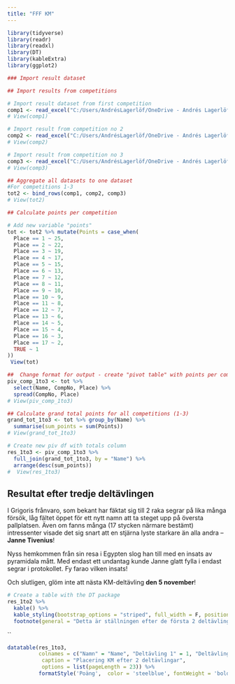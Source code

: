 ```yaml
---
title: "FFF KM"
---
```


```r
library(tidyverse)
library(readr)
library(readxl)
library(DT)
library(kableExtra)
library(ggplot2)
```



```r
### Import result dataset

## Import results from competitions

# Import result dataset from first competition
comp1 <- read_excel("C:/Users/AndrésLagerlöf/OneDrive - Andrés Lagerlöf Konsulttjänst AB/Övrigt/Fäktning/KM/KM_webb/fff_km/Result_no1.xlsx")
# View(comp1)

# Import result from competition no 2
comp2 <- read_excel("C:/Users/AndrésLagerlöf/OneDrive - Andrés Lagerlöf Konsulttjänst AB/Övrigt/Fäktning/KM/KM_webb/fff_km/Result_no2.xlsx")
# View(comp2)

# Import result from competition no 3
comp3 <- read_excel("C:/Users/AndrésLagerlöf/OneDrive - Andrés Lagerlöf Konsulttjänst AB/Övrigt/Fäktning/KM/KM_webb/fff_km/Result_no3.xlsx")
# View(comp3)

```


```r
## Aggregate all datasets to one dataset
#For competitions 1-3
tot2 <- bind_rows(comp1, comp2, comp3)
# View(tot2)

## Calculate points per competition

# Add new variable "points"
tot <- tot2 %>% mutate(Points = case_when(
  Place == 1 ~ 25,
  Place == 2 ~ 22,
  Place == 3 ~ 19,
  Place == 4 ~ 17,
  Place == 5 ~ 15,
  Place == 6 ~ 13,
  Place == 7 ~ 12,
  Place == 8 ~ 11,
  Place == 9 ~ 10,
  Place == 10 ~ 9,
  Place == 11 ~ 8,
  Place == 12 ~ 7,
  Place == 13 ~ 6,
  Place == 14 ~ 5,
  Place == 15 ~ 4,
  Place == 16 ~ 3,
  Place == 17 ~ 2,
  TRUE ~ 1
))
 View(tot)


```


```r
##  Change format for output - create "pivot table" with points per competition
piv_comp_1to3 <- tot %>% 
  select(Name, CompNo, Place) %>% 
  spread(CompNo, Place) 
# View(piv_comp_1to3)

## Calculate grand total points for all competitions (1-3)
grand_tot_1to3 <- tot %>% group_by(Name) %>%
  summarise(sum_points = sum(Points))
# View(grand_tot_1to3)

# Create new piv df with totals column
res_1to3 <- piv_comp_1to3 %>%
  full_join(grand_tot_1to3, by = "Name") %>% 
  arrange(desc(sum_points))
#  View(res_1to3)
```
## Resultat efter tredje deltävlingen

I Grigoris frånvaro, som bekant har fäktat sig till 2 raka segrar på lika många försök, låg fältet öppet för ett nytt namn att ta steget upp på översta pallplatsen. Även om fanns många (17 stycken närmare bestämt) intressenter visade det sig snart att en stjärna lyste starkare än alla andra – **Janne Tivenius**!  

Nyss hemkommen från sin resa i Egypten slog han till med en insats av pyramidala mått. Med endast ett undantag kunde Janne glatt fylla i endast segrar i protokollet. Fy farao vilken insats!


Och slutligen, glöm inte att nästa KM-deltävling **den 5 november**!  


```r
# Create a table with the DT package
res_1to2 %>%
  kable() %>%
  kable_styling(bootstrap_options = "striped", full_width = F, position = "left") %>% 
  footnote(general = "Detta är ställningen efter de första 2 deltävlingarna")
```
``
```r
datatable(res_1to3,
          colnames = c("Namn" = "Name", "Deltävling 1" = 1, "Deltävling 2" = 2, "Deltävling 3" = 3, "Poäng" = "sum_points"),
           caption = "Placering KM efter 2 deltävlingar", 
           options = list(pageLength = 23)) %>%
          formatStyle('Poäng',  color = 'steelblue', fontWeight = 'bold')
```



